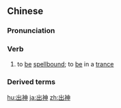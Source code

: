 ==Chinese==
{{zh-forms}}

===Pronunciation===
{{zh-pron
|m=chūshén
|c=ceot1 san4
|mn=chhut-sîn
|ma=Zh-chushén.ogg
|cat=v
}}

===Verb===
{{zh-verb}}

# to [[be]] [[spellbound]]; to [[be]] in a [[trance]]

===Derived terms===
{{zh-der|出神入化}}

{{zh-cat|Advanced}}

[[hu:出神]]
[[ja:出神]]
[[zh:出神]]